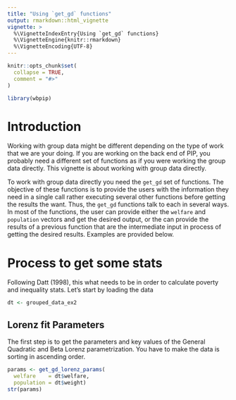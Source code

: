 ```yaml
---
title: "Using `get_gd` functions"
output: rmarkdown::html_vignette
vignette: >
  %\VignetteIndexEntry{Using `get_gd` functions}
  %\VignetteEngine{knitr::rmarkdown}
  %\VignetteEncoding{UTF-8}
---
```


```r
knitr::opts_chunk$set(
  collapse = TRUE,
  comment = "#>"
)
```

```r
library(wbpip)
```

# Introduction

Working with group data might be different depending on the type of work that we are your doing. If you are working on the back end of PIP, you probably need a different set of functions as if you were working the group data directly. This vignette is about working with group data directly.

To work with group data directly you need the `get_gd` set of functions. The objective of these functions is to provide the users with the information they need in a single call rather executing several other functions before getting the results the want. Thus, the `get_gd` functions talk to each in several ways. In most of the functions, the user can provide either the `welfare` and `population` vectors and get the desired output, or the can provide the results of a previous function that are the intermediate input in process of getting the desired results. Examples are provided below.

# Process to get some stats

Following Datt (1998), this what needs to be in order to calculate poverty and inequality stats. Let's start by loading the data

```r
dt <- grouped_data_ex2
```

## Lorenz fit Parameters 

The first step is to get the parameters and key values of the General Quadratic and Beta Lorenz parametrization. You have to make the data is sorting in ascending order.

```r
params <- get_gd_lorenz_params(
  welfare    = dt$welfare,
  population = dt$weight)
str(params)
```
